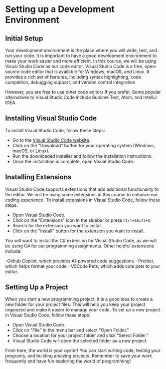 # Setting up a Development Environment

## Initial Setup
Your development environment is the place where you will write, test, and run your code. It is important to have a good development environment to make your work easier and more efficient. In this course, we will be using Visual Studio Code as our code editor. Visual Studio Code is a free, open-source code editor that is available for Windows, macOS, and Linux. It provides a rich set of features, including syntax highlighting, code completion, debugging support, and version control integration.

However, you are free to use other code editors if you prefer. Some popular alternatives to Visual Studio Code include Sublime Text, Atom, and IntelliJ IDEA.

## Installing Visual Studio Code
To install Visual Studio Code, follow these steps:
- Go to the [Visual Studio Code website](https://code.visualstudio.com/).
- Click on the "Download" button for your operating system (Windows, macOS, or Linux).
- Run the downloaded installer and follow the installation instructions.
- Once the installation is complete, open Visual Studio Code.

## Installing Extensions
Visual Studio Code supports extensions that add additional functionality to the editor. We will be using some extensions in this course to enhance our coding experience. To install extensions in Visual Studio Code, follow these steps:
- Open Visual Studio Code.
- Click on the "Extensions" icon in the sidebar or press `Ctrl+Shift+X`.
- Search for the extension you want to install.
- Click on the "Install" button for the extension you want to install.

You will want to install the C# extension for Visual Studio Code, as we will be using C# for our programming assignments. Other helpful extensions include:

-Github Copilot, which provides AI-powered code suggestions.
-Prettier, which helps format your code.
-VSCode Pets, which adds cute pets to your editor.

## Setting Up a Project
When you start a new programming project, it is a good idea to create a new folder for your project files. This will help you keep your project organized and make it easier to manage your code. To set up a new project in Visual Studio Code, follow these steps:
- Open Visual Studio Code.
- Click on "File" in the menu bar and select "Open Folder."
- Choose a location for your project folder and click "Select Folder."
- Visual Studio Code will open the selected folder as a new project.

From here, the world is your oyster! You can start writing code, testing your programs, and building amazing projects. Remember to save your work frequently and have fun exploring the world of programming!